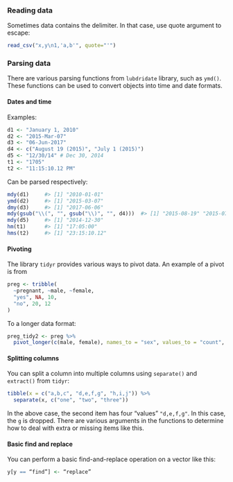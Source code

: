 ### Reading data

Sometimes data contains the delimiter. In that case, use quote argument to escape:

```r
read_csv("x,y\n1,'a,b'", quote="'")
```

### Parsing data

There are various parsing functions from `lubdridate` library, such as `ymd()`. These functions can be used to convert objects into time and date formats. 

#### Dates and time

Examples:

```r
d1 <- "January 1, 2010"
d2 <- "2015-Mar-07"
d3 <- "06-Jun-2017"
d4 <- c("August 19 (2015)", "July 1 (2015)")
d5 <- "12/30/14" # Dec 30, 2014
t1 <- "1705"
t2 <- "11:15:10.12 PM"
```

Can be parsed respectively:

```r
mdy(d1)     #> [1] "2010-01-01"
ymd(d2)     #> [1] "2015-03-07"
dmy(d3)     #> [1] "2017-06-06"
mdy(gsub("\\(", "", gsub("\\)", "", d4)))  #> [1] "2015-08-19" "2015-07-01"
mdy(d5)     #> [1] "2014-12-30"
hm(t1)      #> [1] "17:05:00"
hms(t2)     #> [1] "23:15:10.12"
```

#### Pivoting

The library `tidyr` provides various ways to pivot data. An example of a pivot is from

```r
preg <- tribble(
  ~pregnant, ~male, ~female,
  "yes", NA, 10,
  "no", 20, 12
)
```

To a longer data format:

```r
preg_tidy2 <- preg %>%
  pivot_longer(c(male, female), names_to = "sex", values_to = "count", values_drop_na = TRUE)
```

#### Splitting columns

You can split a column into multiple columns using `separate()` and `extract()` from `tidyr`:

```r
tibble(x = c("a,b,c", "d,e,f,g", "h,i,j")) %>% 
  separate(x, c("one", "two", "three"))
```

In the above case, the second item has four "values" `"d,e,f,g"`. In this case, the `g` is dropped. There are various arguments in the functions to determine how to deal with extra or missing items like this.

#### Basic find and replace

You can perform a basic find-and-replace operation on a vector like this:

```r
y[y == “find”] <- “replace”
```
